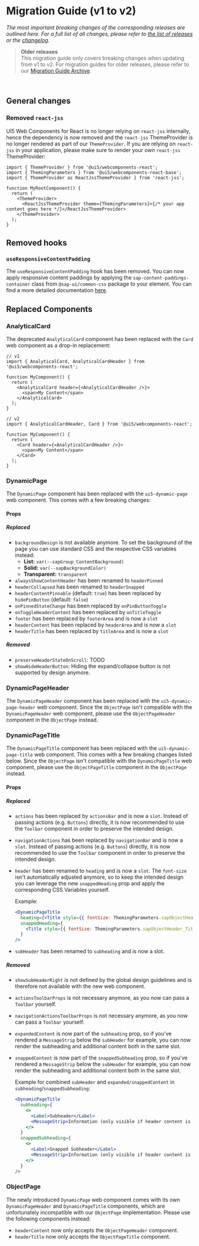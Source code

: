 
<Meta title="Migration Guide" />

# Migration Guide (v1 to v2)

_The most important breaking changes of the corresponding releases are outlined here.
For a full list of all changes, please refer to [the list of releases](https://github.com/SAP/ui5-webcomponents-react/releases)
or the [changelog](?path=/docs/change-log--page)._

> **Older releases**  
> This migration guide only covers breaking changes when updating from v1 to v2.
> For migration guides for older releases, please refer to our [Migration Guide Archive](https://github.com/SAP/ui5-webcomponents-react/blob/main/docs/MigrationGuide.archive.md).

<br />

<TableOfContent headingSelector="h2" />

## General changes

### Removed `react-jss`

UI5 Web Components for React is no longer relying on `react-jss` internally, hence the dependency is now removed and the `react-jss` ThemeProvider is no longer rendered as part of our `ThemeProvider`.
If you are relying on `react-jss` in your application, please make sure to render your own `react-jss` ThemeProvider:

```tsx
import { ThemeProvider } from '@ui5/webcomponents-react';
import { ThemingParameters } from '@ui5/webcomponents-react-base';
import { ThemeProvider as ReactJssThemeProvider } from 'react-jss';

function MyRootComponent() {
  return (
    <ThemeProvider>
      <ReactJssThemeProvider theme={ThemingParameters}>{/* your app content goes here */}</ReactJssThemeProvider>
    </ThemeProvider>
  );
}
```

## Removed hooks

### `useResponsiveContentPadding`

The `useResponsiveContentPadding` hook has been removed.
You can now apply responsive content paddings by applying the `sap-content-paddings-container` class from `@sap-ui/common-css` package to your element.
You can find a more detailed documentation [here](https://sap.github.io/ui5-webcomponents-react/main/?path=/docs/knowledge-base-common-css--docs#content-paddings).

## Replaced Components

### AnalyticalCard

The deprecated `AnalyticalCard` component has been replaced with the `Card` web component as a drop-in replacement:

```tsx
// v1
import { AnalyticalCard, AnalyticalCardHeader } from '@ui5/webcomponents-react';

function MyComponent() {
  return (
    <AnalyticalCard header={<AnalyticalCardHeader />}>
      <span>My Content</span>
    </AnalyticalCard>
  );
}

// v2
import { AnalyticalCardHeader, Card } from '@ui5/webcomponents-react';

function MyComponent() {
  return (
    <Card header={<AnalyticalCardHeader />}>
      <span>My Content</span>
    </Card>
  );
}
```

### DynamicPage

The `DynamicPage` component has been replaced with the `ui5-dynamic-page` web component. This comes with a few breaking changes:

#### Props

##### Replaced

[//]: # 'TODO: check events details etc and note the differences'

- `backgroundDesign` is not available anymore. To set the background of the page you can use standard CSS and the respective CSS variables instead:
  - **List:** `var(--sapGroup_ContentBackground)`
  - **Solid:** `var(--sapBackgroundColor)`
  - **Transparent:** `transparent`
- `alwaysShowContentHeader` has been renamed to `headerPinned`
- `headerCollapsed` has been renamed to `headerSnapped`
- `headerContentPinnable` (default: `true`) has been replaced by `hidePinButton` (default: `false`)
- `onPinnedStateChange` has been replaced by `onPinButtonToggle`
- `onToggleHeaderContent` has been replaced by `onTitleToggle`
- `footer` has been replaced by `footerArea` and is now a `slot`
- `headerContent` has been replaced by `headerArea` and is now a `slot`
- `headerTitle` has been replaced by `titleArea` and is now a `slot`

##### Removed

[//]: # 'TODO: explanation why preserveHeaderStateOnScroll has been removed'

- `preserveHeaderStateOnScroll`: TODO
- `showHideHeaderButton`: Hiding the expand/collapse button is not supported by design anymore.

### DynamicPageHeader

The `DynamicPageHeader` component has been replaced with the `ui5-dynamic-page-header` web component.
Since the `ObjectPage` isn't compatible with the `DynamicPageHeader` web component, please use the `ObjectPageHeader` component in the `ObjectPage` instead.

### DynamicPageTitle

The `DynamicPageTitle` component has been replaced with the `ui5-dynamic-page-title` web component. This comes with a few breaking changes listed below.
Since the `ObjectPage` isn't compatible with the `DynamicPageTitle` web component, please use the `ObjectPageTitle` component in the `ObjectPage` instead.

#### Props

##### Replaced

- `actions` has been replaced by `actionsBar` and is now a `slot`. Instead of passing actions (e.g. `Buttons`) directly, it is now recommended to use the `Toolbar` component in order to preserve the intended design.
- `navigationActions` has been replaced by `navigationBar` and is now a `slot`. Instead of passing actions (e.g. `Buttons`) directly, it is now recommended to use the `Toolbar` component in order to preserve the intended design.
- `header` has been renamed to `heading` and is now a `slot`. The `font-size` isn't automatically adjusted anymore, so to keep the intended design you can leverage the new `snappedHeading` prop and apply the corresponding CSS Variables yourself.

  Example:

  ```jsx
  <DynamicPageTitle
    heading={<Title style={{ fontSize: ThemingParameters.sapObjectHeader_Title_FontSize }}>Header Title</Title>}
    snappedHeading={
      <Title style={{ fontSize: ThemingParameters.sapObjectHeader_Title_SnappedFontSize }}>Snapped Header Title</Title>
    }
  />
  ```

- `subHeader` has been renamed to `subheading` and is now a slot.

##### Removed

- `showSubHeaderRight` is not defined by the global design guidelines and is therefore not available with the new web component.
- `actionsToolbarProps` is not necessary anymore, as you now can pass a `Toolbar` yourself.
- `navigationActionsToolbarProps` is not necessary anymore, as you now can pass a `Toolbar` yourself.
- `expandedContent` is now part of the `subheading` prop, so if you've rendered a `MessageStrip` below the `subHeader` for example, you can now render the subheading and additional content both in the same slot.
- `snappedContent` is now part of the `snappedSubheading` prop, so if you've rendered a `MessageStrip` below the `subHeader` for example, you can now render the subheading and additional content both in the same slot.

  Example for combined `subHeader` and `expanded/snappedContent` in `subheading`/`snappedSubheading`:

  ```jsx
  <DynamicPageTitle
    subheading={
      <>
        <Label>Subheader</Label>
        <MessageStrip>Information (only visible if header content is expanded)</MessageStrip>
      </>
    }
    snappedSubheading={
      <>
        <Label>Snapped Subheader</Label>
        <MessageStrip>Information (only visible if header content is collapsed (snapped))</MessageStrip>
      </>
    }
  />
  ```

### ObjectPage

The newly introduced `DynamicPage` web component comes with its own `DynamicPageHeader` and `DynamicPageTitle` components, which are unfortunately incompatible with our `ObjectPage` implementation.
Please use the following components instead:

- `headerContent` now only accepts the `ObjectPageHeader` component.
- `headerTitle` now only accepts the `ObjectPageTitle` component.

<Footer />
